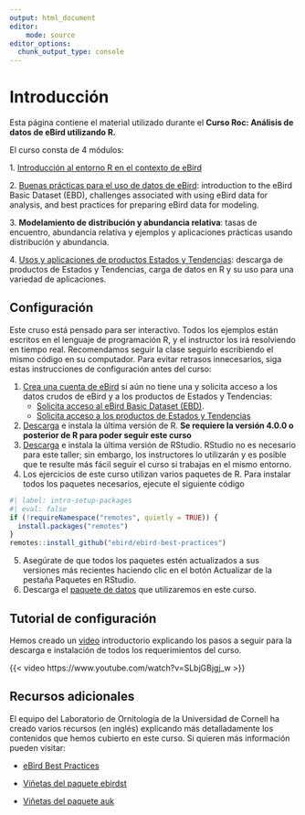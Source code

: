 ```yaml
---
output: html_document
editor:
    mode: source
editor_options: 
  chunk_output_type: console
---
```


# Introducción {.unnumbered}

Esta página contiene el material utilizado durante el **Curso Roc: Análisis de datos de eBird utilizando R.**

El curso consta de 4 módulos:

1\. [Introducción al entorno R en el contexto de eBird](intror.qmd)

2\. [Buenas prácticas para el uso de datos de eBird](ebird.qmd): introduction to the eBird Basic Dataset (EBD), challenges associated with using eBird data for analysis, and best practices for preparing eBird data for modeling.

3\. **Modelamiento de distribución y abundancia relativa**: tasas de encuentro, abundancia relativa y ejemplos y aplicaciones prácticas usando distribución y abundancia.

4\. [Usos y aplicaciones de productos Estados y Tendencias](ebirdst.qmd): descarga de productos de Estados y Tendencias, carga de datos en R y su uso para una variedad de aplicaciones.

## Configuración {#sec-intro-config}

Este cruso está pensado para ser interactivo. Todos los ejemplos están escritos en el lenguaje de programación R, y el instructor los irá resolviendo en tiempo real. Recomendamos seguir la clase seguirlo escribiendo el mismo código en su computador. Para evitar retrasos innecesarios, siga estas instrucciones de configuración antes del curso:

1.  [Crea una cuenta de eBird](https://secure.birds.cornell.edu/cassso/account/create) si aún no tiene una y solicita acceso a los datos crudos de eBird y a los productos de Estados y Tendencias:
    -   [Solicita acceso al eBird Basic Dataset (EBD)](https://ebird.org/data/download).
    -   [Solicita acceso a los productos de Estados y Tendencias](https://science.ebird.org/en/status-and-trends/download-data)
2.  [Descarga](https://cloud.r-project.org/) e instala la última versión de R. **Se requiere la versión 4.0.0 o posterior de R para poder seguir este curso**
3.  [Descarga](https://posit.co/download/rstudio-desktop/#download) e instala la última versión de RStudio. RStudio no es necesario para este taller; sin embargo, los instructores lo utilizarán y es posible que te resulte más fácil seguir el curso si trabajas en el mismo entorno.
4.   Los ejercicios de este curso utilizan varios paquetes de R. Para instalar todos los paquetes necesarios, ejecute el siguiente código

```r
#| label: intro-setup-packages
#| eval: false
if (!requireNamespace("remotes", quietly = TRUE)) {
  install.packages("remotes")
}
remotes::install_github("ebird/ebird-best-practices")
```

5.  Asegúrate de que todos los paquetes estén actualizados a sus versiones más recientes haciendo clic en el botón Actualizar de la pestaña Paquetes en RStudio.
6.  Descarga el [paquete de datos](https://drive.google.com/drive/folders/1GgarYMegw1CLf35AKu89EHQyXqoBbuiJ?usp=share_link) que utilizaremos en este curso.

## Tutorial de configuración {#sec-tutorial-config}

Hemos creado un [video](https://www.youtube.com/watch?v=SLbjGBjgj_w) introductorio explicando los pasos a seguir para la descarga e instalación de todos los requerimientos del curso.

{{< video https://www.youtube.com/watch?v=SLbjGBjgj_w >}}

## Recursos adicionales
El equipo del Laboratorio de Ornitología de la Universidad de Cornell ha creado varios recursos (en inglés) explicando más detalladamente los contenidos que hemos cubierto en este curso. Si quieren más información pueden visitar:

-   [eBird Best Practices](https://ebird.github.io/ebird-best-practices/)

-   [Viñetas del paquete ebirdst](https://ebird.github.io/ebirdst/)

-   [Viñetas del paquete auk](https://cornelllabofornithology.github.io/auk/)
